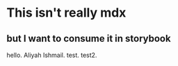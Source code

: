 
# This isn't really mdx
## but I want to consume it in storybook

hello. Aliyah Ishmail. test. test2. 

<time-formatted id="elem1" hour="numeric" minute="numeric" second="numeric"></time-formatted>